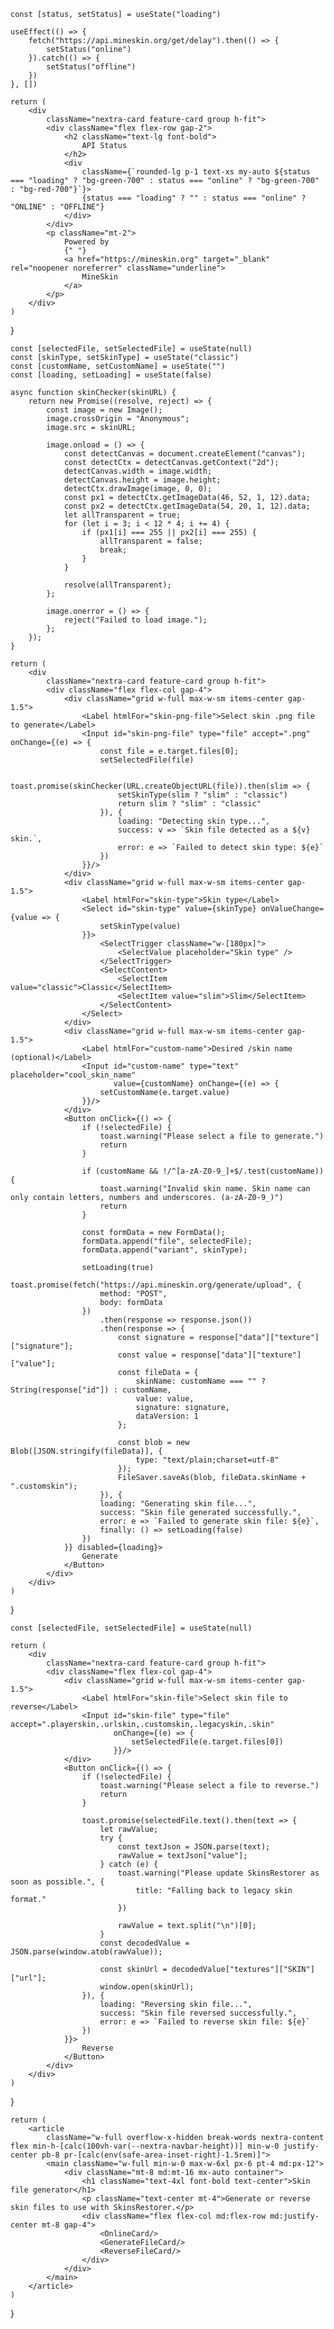 
    const [status, setStatus] = useState("loading")

    useEffect(() => {
        fetch("https://api.mineskin.org/get/delay").then(() => {
            setStatus("online")
        }).catch(() => {
            setStatus("offline")
        })
    }, [])

    return (
        <div
            className="nextra-card feature-card group h-fit">
            <div className="flex flex-row gap-2">
                <h2 className="text-lg font-bold">
                    API Status
                </h2>
                <div
                    className={`rounded-lg p-1 text-xs my-auto ${status === "loading" ? "bg-green-700" : status === "online" ? "bg-green-700" : "bg-red-700"}`}>
                    {status === "loading" ? "" : status === "online" ? "ONLINE" : "OFFLINE"}
                </div>
            </div>
            <p className="mt-2">
                Powered by
                {" "}
                <a href="https://mineskin.org" target="_blank" rel="noopener noreferrer" className="underline">
                    MineSkin
                </a>
            </p>
        </div>
    )
}

    const [selectedFile, setSelectedFile] = useState(null)
    const [skinType, setSkinType] = useState("classic")
    const [customName, setCustomName] = useState("")
    const [loading, setLoading] = useState(false)

    async function skinChecker(skinURL) {
        return new Promise((resolve, reject) => {
            const image = new Image();
            image.crossOrigin = "Anonymous";
            image.src = skinURL;

            image.onload = () => {
                const detectCanvas = document.createElement("canvas");
                const detectCtx = detectCanvas.getContext("2d");
                detectCanvas.width = image.width;
                detectCanvas.height = image.height;
                detectCtx.drawImage(image, 0, 0);
                const px1 = detectCtx.getImageData(46, 52, 1, 12).data;
                const px2 = detectCtx.getImageData(54, 20, 1, 12).data;
                let allTransparent = true;
                for (let i = 3; i < 12 * 4; i += 4) {
                    if (px1[i] === 255 || px2[i] === 255) {
                        allTransparent = false;
                        break;
                    }
                }

                resolve(allTransparent);
            };

            image.onerror = () => {
                reject("Failed to load image.");
            };
        });
    }

    return (
        <div
            className="nextra-card feature-card group h-fit">
            <div className="flex flex-col gap-4">
                <div className="grid w-full max-w-sm items-center gap-1.5">
                    <Label htmlFor="skin-png-file">Select skin .png file to generate</Label>
                    <Input id="skin-png-file" type="file" accept=".png" onChange={(e) => {
                        const file = e.target.files[0];
                        setSelectedFile(file)

                        toast.promise(skinChecker(URL.createObjectURL(file)).then(slim => {
                            setSkinType(slim ? "slim" : "classic")
                            return slim ? "slim" : "classic"
                        }), {
                            loading: "Detecting skin type...",
                            success: v => `Skin file detected as a ${v} skin.`,
                            error: e => `Failed to detect skin type: ${e}`
                        })
                    }}/>
                </div>
                <div className="grid w-full max-w-sm items-center gap-1.5">
                    <Label htmlFor="skin-type">Skin type</Label>
                    <Select id="skin-type" value={skinType} onValueChange={value => {
                        setSkinType(value)
                    }}>
                        <SelectTrigger className="w-[180px]">
                            <SelectValue placeholder="Skin type" />
                        </SelectTrigger>
                        <SelectContent>
                            <SelectItem value="classic">Classic</SelectItem>
                            <SelectItem value="slim">Slim</SelectItem>
                        </SelectContent>
                    </Select>
                </div>
                <div className="grid w-full max-w-sm items-center gap-1.5">
                    <Label htmlFor="custom-name">Desired /skin name (optional)</Label>
                    <Input id="custom-name" type="text" placeholder="cool_skin_name"
                           value={customName} onChange={(e) => {
                        setCustomName(e.target.value)
                    }}/>
                </div>
                <Button onClick={() => {
                    if (!selectedFile) {
                        toast.warning("Please select a file to generate.")
                        return
                    }

                    if (customName && !/^[a-zA-Z0-9_]+$/.test(customName)) {
                        toast.warning("Invalid skin name. Skin name can only contain letters, numbers and underscores. (a-zA-Z0-9_)")
                        return
                    }

                    const formData = new FormData();
                    formData.append("file", selectedFile);
                    formData.append("variant", skinType);

                    setLoading(true)
                    toast.promise(fetch("https://api.mineskin.org/generate/upload", {
                        method: "POST",
                        body: formData
                    })
                        .then(response => response.json())
                        .then(response => {
                            const signature = response["data"]["texture"]["signature"];
                            const value = response["data"]["texture"]["value"];
                            const fileData = {
                                skinName: customName === "" ? String(response["id"]) : customName,
                                value: value,
                                signature: signature,
                                dataVersion: 1
                            };

                            const blob = new Blob([JSON.stringify(fileData)], {
                                type: "text/plain;charset=utf-8"
                            });
                            FileSaver.saveAs(blob, fileData.skinName + ".customskin");
                        }), {
                        loading: "Generating skin file...",
                        success: "Skin file generated successfully.",
                        error: e => `Failed to generate skin file: ${e}`,
                        finally: () => setLoading(false)
                    })
                }} disabled={loading}>
                    Generate
                </Button>
            </div>
        </div>
    )
}

    const [selectedFile, setSelectedFile] = useState(null)

    return (
        <div
            className="nextra-card feature-card group h-fit">
            <div className="flex flex-col gap-4">
                <div className="grid w-full max-w-sm items-center gap-1.5">
                    <Label htmlFor="skin-file">Select skin file to reverse</Label>
                    <Input id="skin-file" type="file" accept=".playerskin,.urlskin,.customskin,.legacyskin,.skin"
                           onChange={(e) => {
                               setSelectedFile(e.target.files[0])
                           }}/>
                </div>
                <Button onClick={() => {
                    if (!selectedFile) {
                        toast.warning("Please select a file to reverse.")
                        return
                    }

                    toast.promise(selectedFile.text().then(text => {
                        let rawValue;
                        try {
                            const textJson = JSON.parse(text);
                            rawValue = textJson["value"];
                        } catch (e) {
                            toast.warning("Please update SkinsRestorer as soon as possible.", {
                                title: "Falling back to legacy skin format."
                            })

                            rawValue = text.split("\n")[0];
                        }
                        const decodedValue = JSON.parse(window.atob(rawValue));

                        const skinUrl = decodedValue["textures"]["SKIN"]["url"];
                        window.open(skinUrl);
                    }), {
                        loading: "Reversing skin file...",
                        success: "Skin file reversed successfully.",
                        error: e => `Failed to reverse skin file: ${e}`
                    })
                }}>
                    Reverse
                </Button>
            </div>
        </div>
    )
}

    return (
        <article
            className="w-full overflow-x-hidden break-words nextra-content flex min-h-[calc(100vh-var(--nextra-navbar-height))] min-w-0 justify-center pb-8 pr-[calc(env(safe-area-inset-right)-1.5rem)]">
            <main className="w-full min-w-0 max-w-6xl px-6 pt-4 md:px-12">
                <div className="mt-8 md:mt-16 mx-auto container">
                    <h1 className="text-4xl font-bold text-center">Skin file generator</h1>
                    <p className="text-center mt-4">Generate or reverse skin files to use with SkinsRestorer.</p>
                    <div className="flex flex-col md:flex-row md:justify-center mt-8 gap-4">
                        <OnlineCard/>
                        <GenerateFileCard/>
                        <ReverseFileCard/>
                    </div>
                </div>
            </main>
        </article>
    )
}

<RootComponent/>
